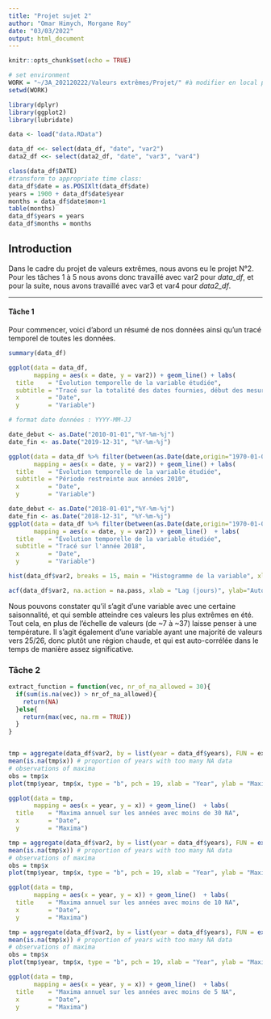 ```yaml
---
title: "Projet sujet 2"
author: "Omar Himych, Morgane Roy"
date: "03/03/2022"
output: html_document
---
```


```r
knitr::opts_chunk$set(echo = TRUE)
```

```r
# set environment
WORK = "~/3A_202120222/Valeurs extrêmes/Projet/" #à modifier en local pour chacun
setwd(WORK)

library(dplyr)
library(ggplot2)
library(lubridate)

data <- load("data.RData")

data_df <<- select(data_df, "date", "var2") 
data2_df <<- select(data2_df, "date", "var3", "var4")

class(data_df$DATE)
#transform to appropriate time class:
data_df$date = as.POSIXlt(data_df$date)
years = 1900 + data_df$date$year
months = data_df$date$mon+1
table(months)
data_df$years = years
data_df$months = months

```
## Introduction

Dans le cadre du projet de valeurs extrêmes, nous avons eu le projet N°2. Pour les tâches 1 à 5 nous avons donc travaillé avec var2 pour *data_df*, et pour la suite, nous avons travaillé avec var3 et var4 pour *data2_df*.

***

#### Tâche 1

Pour commencer, voici d'abord un résumé de nos données ainsi qu'un tracé temporel de toutes les données.
```r

summary(data_df)

ggplot(data = data_df,
       mapping = aes(x = date, y = var2)) + geom_line() + labs(
  title    = "Évolution temporelle de la variable étudiée",
  subtitle = "Tracé sur la totalité des dates fournies, début des mesures en 1971",
  x        = "Date",
  y        = "Variable")

# format date données : YYYY-MM-JJ

date_debut <- as.Date("2010-01-01","%Y-%m-%j")
date_fin <- as.Date("2019-12-31", "%Y-%m-%j")

ggplot(data = data_df %>% filter(between(as.Date(date,origin="1970-01-01"), date_debut,date_fin)),
       mapping = aes(x = date, y = var2)) + geom_line() + labs(
  title    = "Évolution temporelle de la variable étudiée",
  subtitle = "Période restreinte aux années 2010",
  x        = "Date",
  y        = "Variable")

date_debut <- as.Date("2018-01-01","%Y-%m-%j")
date_fin <- as.Date("2018-12-31", "%Y-%m-%j")
ggplot(data = data_df %>% filter(between(as.Date(date,origin="1970-01-01"), date_debut,date_fin)),
       mapping = aes(x = date, y = var2)) + geom_line()  + labs(
  title    = "Évolution temporelle de la variable étudiée",
  subtitle = "Tracé sur l'année 2018",
  x        = "Date",
  y        = "Variable")

hist(data_df$var2, breaks = 15, main = "Histogramme de la variable", xlab = "var2", ylab="Fréquence")

acf(data_df$var2, na.action = na.pass, xlab = "Lag (jours)", ylab="Auto-corrélation temporelle de var2", main="Auto-corrélation temporelle de la variable en fonction du lag")


```

Nous pouvons constater qu'il s'agit d'une variable avec une certaine saisonnalité, et qui semble atteindre ces valeurs les plus extrêmes en
été. Tout cela, en plus de l'échelle de valeurs (de ~7 à ~37) laisse penser à une température. Il s'agit également d'une variable ayant une majorité de valeurs vers 25/26, donc plutôt une région chaude, et qui est auto-corrélée dans le temps de manière assez significative.

### Tâche 2

```` r

extract_function = function(vec, nr_of_na_allowed = 30){
  if(sum(is.na(vec)) > nr_of_na_allowed){
    return(NA)
  }else{
    return(max(vec, na.rm = TRUE))
  }
}


tmp = aggregate(data_df$var2, by = list(year = data_df$years), FUN = extract_function)
mean(is.na(tmp$x)) # proportion of years with too many NA data
# observations of maxima
obs = tmp$x
plot(tmp$year, tmp$x, type = "b", pch = 19, xlab = "Year", ylab = "Maximum")

ggplot(data = tmp,
       mapping = aes(x = year, y = x)) + geom_line()  + labs(
  title    = "Maxima annuel sur les années avec moins de 30 NA",
  x        = "Date",
  y        = "Maxima")

tmp = aggregate(data_df$var2, by = list(year = data_df$years), FUN = extract_function(10))
mean(is.na(tmp$x)) # proportion of years with too many NA data
# observations of maxima
obs = tmp$x
plot(tmp$year, tmp$x, type = "b", pch = 19, xlab = "Year", ylab = "Maximum")

ggplot(data = tmp,
       mapping = aes(x = year, y = x)) + geom_line()  + labs(
  title    = "Maxima annuel sur les années avec moins de 10 NA",
  x        = "Date",
  y        = "Maxima")

tmp = aggregate(data_df$var2, by = list(year = data_df$years), FUN = extract_function(5))
mean(is.na(tmp$x)) # proportion of years with too many NA data
# observations of maxima
obs = tmp$x
plot(tmp$year, tmp$x, type = "b", pch = 19, xlab = "Year", ylab = "Maximum")

ggplot(data = tmp,
       mapping = aes(x = year, y = x)) + geom_line()  + labs(
  title    = "Maxima annuel sur les années avec moins de 5 NA",
  x        = "Date",
  y        = "Maxima")

````

